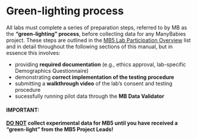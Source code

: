 # Green-lighting process {#sec-greenlight}

All labs must complete a series of preparation steps, referred to by MB as the **"green-lighting" process**, before collecting data for any ManyBabies project. These steps are outlined in the [MB5 Lab Participation Overview](#sec-laboverview) list and in detail throughout the following sections of this manual, but in essence this involves:

-   providing **required documentation** (e.g., ethics approval, lab-specific Demographics Questionnaire)
-   demonstrating **correct implementation of the testing procedure**
-   submitting a **walkthrough video** of the lab's consent and testing procedure
-   sucessfully running pilot data through the **MB Data Validator**

::: callout-important
#### IMPORTANT: 
<b><u>DO NOT</u> collect experimental data for MB5 until you have received a "green-light" from the MB5 Project Leads!</b>
:::